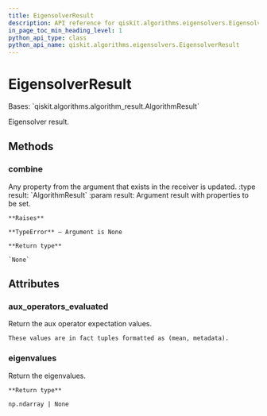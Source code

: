 ```yaml
---
title: EigensolverResult
description: API reference for qiskit.algorithms.eigensolvers.EigensolverResult
in_page_toc_min_heading_level: 1
python_api_type: class
python_api_name: qiskit.algorithms.eigensolvers.EigensolverResult
---
```


# EigensolverResult

<Class id="qiskit.algorithms.eigensolvers.EigensolverResult" isDedicatedPage={true} github="https://github.com/qiskit/qiskit/tree/stable/0.22/qiskit/algorithms/eigensolvers/eigensolver.py" signature="EigensolverResult" modifiers="class">
  Bases: `qiskit.algorithms.algorithm_result.AlgorithmResult`

  Eigensolver result.

  ## Methods

  <span id="qiskit-algorithms-eigensolvers-eigensolverresult-combine" />

  ### combine

  <Function id="qiskit.algorithms.eigensolvers.EigensolverResult.combine" signature="EigensolverResult.combine(result)">
    Any property from the argument that exists in the receiver is updated. :type result: `AlgorithmResult` :param result: Argument result with properties to be set.

    **Raises**

    **TypeError** – Argument is None

    **Return type**

    `None`
  </Function>

  ## Attributes

  ### aux\_operators\_evaluated

  <Attribute id="qiskit.algorithms.eigensolvers.EigensolverResult.aux_operators_evaluated">
    Return the aux operator expectation values.

    These values are in fact tuples formatted as (mean, metadata).
  </Attribute>

  ### eigenvalues

  <Attribute id="qiskit.algorithms.eigensolvers.EigensolverResult.eigenvalues">
    Return the eigenvalues.

    **Return type**

    np.ndarray | None
  </Attribute>
</Class>

